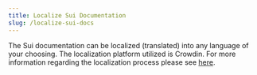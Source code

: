 ```yaml
---
title: Localize Sui Documentation
slug: /localize-sui-docs
---
```


The Sui documentation can be localized (translated) into any language of your choosing. The localization platform utilized is Crowdin. For more information regarding the localization process please see [here](https://support.crowdin.com/crowdin-intro/).
